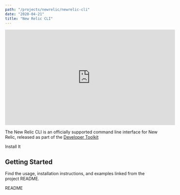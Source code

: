 ```yaml
---
path: "/projects/newrelic/newrelic-cli"
date: "2020-04-21"
title: "New Relic CLI"
---
```


<!-- Imports must occur at the top of the file -->

<div className="responsive-video">
  <iframe width="560" height="315" src="https://www.youtube.com/embed/g00AeKlECZA" frameborder="0" allow="accelerometer; autoplay; encrypted-media; gyroscope; picture-in-picture" allowfullscreen></iframe>
</div>


The New Relic CLI is an officially supported command line interface for New Relic, released as part of the [Developer Toolkit](https://newrelic.github.io/developer-toolkit/)

<Link to="https://github.com/newrelic/newrelic-cli#installation">Install It</Link>

## Getting Started

Find the usage, installation instructions, and examples linked from the project README.

<Link to="https://github.com/newrelic/newrelic-cli">README</Link>